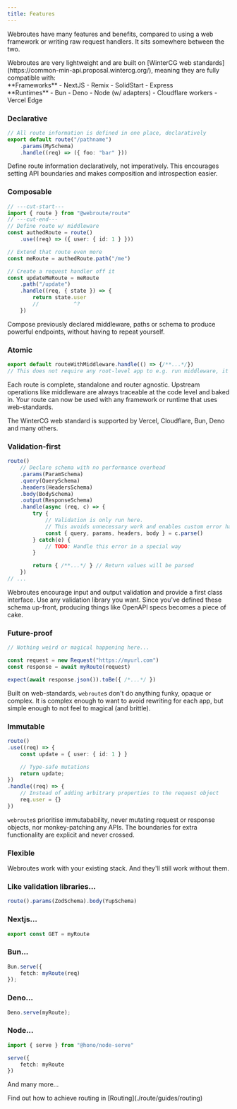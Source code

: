 ```yaml
---
title: Features
---
```




Webroutes have many features and benefits, compared to using a web framework or writing raw request handlers. It sits somewhere between the two.

<Accordions>
<Accordion title="Where can I use webroutes?">
Webroutes are very lightweight and are built on [WinterCG web standards](https://common-min-api.proposal.wintercg.org/), meaning they are fully compatible with:

<div className="flex flex-row">

<div className="flex-1">
**Frameworks**
- NextJS
- Remix
- SolidStart
- Express
</div>

<div className="flex-1">
**Runtimes**
- Bun
- Deno
- Node (w/ adapters)
- Cloudflare workers
- Vercel Edge
</div>

</div>

</Accordion>
</Accordions>

### Declarative


```ts
// All route information is defined in one place, declaratively
export default route("/pathname")
	.params(MySchema)
	.handle((req) => ({ foo: "bar" }))
```

Define route information declaratively, not imperatively. This encourages setting API boundaries and makes composition and introspection easier.


### Composable


```ts twoslash
// ---cut-start---
import { route } from "@webroute/route"
// ---cut-end---
// Define route w/ middleware
const authedRoute = route()
	.use((req) => ({ user: { id: 1 } }))

// Extend that route even more
const meRoute = authedRoute.path("/me")

// Create a request handler off it
const updateMeRoute = meRoute
	.path("/update")
	.handle((req, { state }) => {
		return state.user
		//           ^?
	})
```

Compose previously declared middleware, paths or schema to produce powerful endpoints, without having to repeat yourself.

### Atomic


```ts title="posts/route.ts"
export default routeWithMiddleware.handle(() => {/**...*/})
// This does not require any root-level app to e.g. run middleware, it is self-sufficient
```

Each route is complete, standalone and router agnostic. Upstream operations like middleware are always traceable at the code level and baked in. Your route can now be used with any framework or runtime that uses web-standards.

<Callout title="Who uses web standards?">
The WinterCG web standard is supported by Vercel, Cloudflare, Bun, Deno and many others.
</Callout>

### Validation-first


```ts
route()
	// Declare schema with no performance overhead
	.params(ParamSchema)
	.query(QuerySchema)
	.headers(HeadersSchema)
	.body(BodySchema)
	.output(ResponseSchema)
	.handle(async (req, c) => {
		try {
			// Validation is only run here.
			// This avoids unnecessary work and enables custom error handling
			const { query, params, headers, body } = c.parse()
		} catch(e) {
			// TODO: Handle this error in a special way
		}

		return { /**...*/ } // Return values will be parsed
	})
// ...
```

Webroutes encourage input and output validation and provide a first class interface. Use any validation library you want. Since you've defined these schema up-front, producing things like OpenAPI specs becomes a piece of cake.

### Future-proof


```ts
// Nothing weird or magical happening here...

const request = new Request("https://myurl.com")
const response = await myRoute(request)

expect(await response.json()).toBe({ /*...*/ })
```

Built on web-standards, `webroute`s don't do anything funky, opaque or complex. It is complex enough to want to avoid rewriting for each app, but simple enough to not feel to magical (and brittle).

### Immutable


```ts
route()
.use((req) => {
	const update = { user: { id: 1 } }

	// Type-safe mutations
	return update;
})
.handle((req) => {
	// Instead of adding arbitrary properties to the request object
	req.user = {}
})

```

`webroute`s prioritise immutabability, never mutating request or response objects, nor monkey-patching any APIs. The boundaries for extra functionality are explicit and never crossed.


### Flexible

Webroutes work with your existing stack. And they'll still work without them.

### Like validation libraries...

```ts title="validator-agnostic.ts"
route().params(ZodSchema).body(YupSchema)
```

### Nextjs...

```ts title="nextjs/route.ts"
export const GET = myRoute
```

### Bun...

```ts title="bun-api.ts"
Bun.serve({
	fetch: myRoute(req)
});
```

### Deno...

```ts title="deno-api.ts"
Deno.serve(myRoute);
```

### Node...

```ts
import { serve } from "@hono/node-serve"

serve({
	fetch: myRoute
})
```

And many more...

<Callout title="But what about routing?">
Find out how to achieve routing in [Routing](./route/guides/routing)
</Callout>
